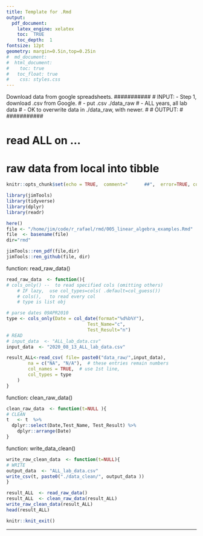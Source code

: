 ```yaml
---
title: Template for .Rmd
output: 
  pdf_document:
    latex_engine: xelatex
    toc:  TRUE
    toc_depth:  1
fontsize: 12pt
geometry: margin=0.5in,top=0.25in
#  md_document:
#  html_document:
#    toc: true
#  	toc_float: true
#    css: styles.css
---
```


Download data from google spreadsheets.
###########
#	INPUT:	- Step 1, download .csv from Google.
#         - put .csv  ./data_raw
#         - ALL years, all lab data 
#					- OK to overwrite data in ./data_raw, with newer.
#
#	OUTPUT:	
#
###########

###########
#	read ALL on ...		
# 	raw data from local into tibble
###########

```r
knitr::opts_chunk$set(echo = TRUE,  comment="      ##",  error=TRUE, collapse=TRUE)

library(jimTools)
library(tidyverse)
library(dplyr)
library(readr)
```


```r
here()
file <- "/home/jim/code/r_rafael/rmd/005_linear_algebra_examples.Rmd"
file  <- basename(file)
dir="rmd"

jimTools::ren_pdf(file,dir)
jimTools::ren_github(file, dir)
```
function:  read_raw_data()
```r
read_raw_data  <- function(){
# cols_only() --  to read specified cols (omitting others)
    # IF lazy,  use col_types=cols( .default=col_guess())
    # cols(),   to read every col
    # type is list obj

# parse dates 09APR2010
type <- cols_only(Date = col_date(format="%d%b%Y"),   
						      Test_Name="c",
						      Test_Result="n")  
# READ
# input_data  <- "ALL_lab_data.csv"
input_data  <- "2020_08_13_ALL_lab_data.csv"

result_ALL<-read_csv( file= paste0("data_raw/",input_data),
        na = c("NA", "N/A"),  # these entries remain numbers
        col_names = TRUE,  # use 1st line,
        col_types = type
    )   
}
```
function:  clean_raw_data()
```r

clean_raw_data  <- function(t=NULL ){
# CLEAN
t   <- t  %>% 
  dplyr::select(Date,Test_Name, Test_Result) %>% 
    dplyr::arrange(Date)
}

```
function: write_data_clean()
```r

write_raw_clean_data  <- function(t=NULL){
# WRITE
output_data  <- "ALL_lab_data.csv"
write_csv(t, paste0("./data_clean/", output_data ))
}

```
```r
result_ALL  <- read_raw_data()
result_ALL  <- clean_raw_data(result_ALL)
write_raw_clean_data(result_ALL)
head(result_ALL)
```



```r
knitr::knit_exit()
```

***
